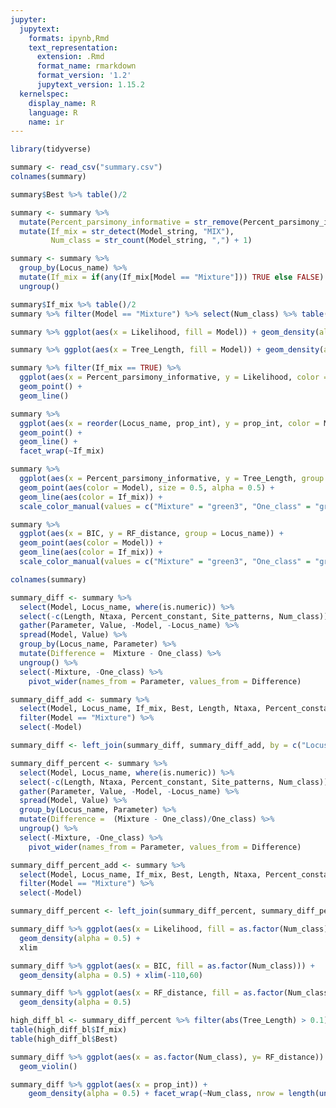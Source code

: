 ```yaml
---
jupyter:
  jupytext:
    formats: ipynb,Rmd
    text_representation:
      extension: .Rmd
      format_name: rmarkdown
      format_version: '1.2'
      jupytext_version: 1.15.2
  kernelspec:
    display_name: R
    language: R
    name: ir
---
```


```r
library(tidyverse)
```

```r
summary <- read_csv("summary.csv")
colnames(summary)
```

```r
summary$Best %>% table()/2
```

```r
summary <- summary %>%
  mutate(Percent_parsimony_informative = str_remove(Percent_parsimony_informative, "%") %>% as.numeric()) %>%
  mutate(If_mix = str_detect(Model_string, "MIX"),
         Num_class = str_count(Model_string, ",") + 1)

summary <- summary %>%
  group_by(Locus_name) %>%
  mutate(If_mix = if(any(If_mix[Model == "Mixture"])) TRUE else FALSE) %>%
  ungroup()
```


```r
summary$If_mix %>% table()/2
summary %>% filter(Model == "Mixture") %>% select(Num_class) %>% table()
```

```r
summary %>% ggplot(aes(x = Likelihood, fill = Model)) + geom_density(alpha = 0.5) + facet_wrap(~If_mix, nrow = 2)
```

```r
summary %>% ggplot(aes(x = Tree_Length, fill = Model)) + geom_density(alpha = 0.5) + facet_wrap(~If_mix, nrow = 2)
```

```r
summary %>% filter(If_mix == TRUE) %>%
  ggplot(aes(x = Percent_parsimony_informative, y = Likelihood, color = Model, group = Locus_name)) + 
  geom_point() +
  geom_line()
```

```r
summary %>%
  ggplot(aes(x = reorder(Locus_name, prop_int), y = prop_int, color = Model, group = Locus_name)) + 
  geom_point() +
  geom_line() +
  facet_wrap(~If_mix)
```

```r
summary %>%
  ggplot(aes(x = Percent_parsimony_informative, y = Tree_Length, group = Locus_name)) + 
  geom_point(aes(color = Model), size = 0.5, alpha = 0.5) +
  geom_line(aes(color = If_mix)) +
  scale_color_manual(values = c("Mixture" = "green3", "One_class" = "gray", "TRUE" = "orange", "FALSE" = "skyblue"))

```

```r
summary %>%
  ggplot(aes(x = BIC, y = RF_distance, group = Locus_name)) + 
  geom_point(aes(color = Model)) +
  geom_line(aes(color = If_mix)) +
  scale_color_manual(values = c("Mixture" = "green3", "One_class" = "gray", "TRUE" = "orange", "FALSE" = "skyblue"))

```

```r
colnames(summary)
```

```r
summary_diff <- summary %>%
  select(Model, Locus_name, where(is.numeric)) %>%
  select(-c(Length, Ntaxa, Percent_constant, Site_patterns, Num_class)) %>%
  gather(Parameter, Value, -Model, -Locus_name) %>%
  spread(Model, Value) %>%
  group_by(Locus_name, Parameter) %>%
  mutate(Difference =  Mixture - One_class) %>%
  ungroup() %>%
  select(-Mixture, -One_class) %>%
    pivot_wider(names_from = Parameter, values_from = Difference)

summary_diff_add <- summary %>%
  select(Model, Locus_name, If_mix, Best, Length, Ntaxa, Percent_constant, Percent_parsimony_informative, Site_patterns, Num_class) %>%
  filter(Model == "Mixture") %>%
  select(-Model)

summary_diff <- left_join(summary_diff, summary_diff_add, by = c("Locus_name"))
```

```r
summary_diff_percent <- summary %>%
  select(Model, Locus_name, where(is.numeric)) %>%
  select(-c(Length, Ntaxa, Percent_constant, Site_patterns, Num_class)) %>%
  gather(Parameter, Value, -Model, -Locus_name) %>%
  spread(Model, Value) %>%
  group_by(Locus_name, Parameter) %>%
  mutate(Difference =  (Mixture - One_class)/One_class) %>%
  ungroup() %>%
  select(-Mixture, -One_class) %>%
    pivot_wider(names_from = Parameter, values_from = Difference)

summary_diff_percent_add <- summary %>%
  select(Model, Locus_name, If_mix, Best, Length, Ntaxa, Percent_constant, Percent_parsimony_informative, Site_patterns, Num_class) %>%
  filter(Model == "Mixture") %>%
  select(-Model)

summary_diff_percent <- left_join(summary_diff_percent, summary_diff_percent_add, by = c("Locus_name"))
```

```r
summary_diff %>% ggplot(aes(x = Likelihood, fill = as.factor(Num_class))) + 
  geom_density(alpha = 0.5) +
  xlim
```

```r
summary_diff %>% ggplot(aes(x = BIC, fill = as.factor(Num_class))) + 
  geom_density(alpha = 0.5) + xlim(-110,60)
```

```r
summary_diff %>% ggplot(aes(x = RF_distance, fill = as.factor(Num_class))) + 
  geom_density(alpha = 0.5)
```

```r
high_diff_bl <- summary_diff_percent %>% filter(abs(Tree_Length) > 0.1) %>% select(Locus_name, Ntaxa, Tree_Length, If_mix, BIC, Tree_Length, RF_distance, Best)
table(high_diff_bl$If_mix)
table(high_diff_bl$Best)
```

```r
summary_diff %>% ggplot(aes(x = as.factor(Num_class), y= RF_distance)) + 
  geom_violin()
```

```r
summary_diff %>% ggplot(aes(x = prop_int)) + 
    geom_density(alpha = 0.5) + facet_wrap(~Num_class, nrow = length(unique(summary_diff$Num_class)), scales = "free_y")
```
